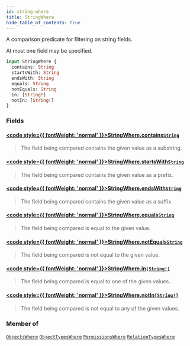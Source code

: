 ```yaml
---
id: string-where
title: StringWhere
hide_table_of_contents: true
---
```








A comparison predicate for filtering on string fields.

At most one field may be specified.

```graphql
input StringWhere {
  contains: String
  startsWith: String
  endsWith: String
  equals: String
  notEquals: String
  in: [String!]
  notIn: [String!]
}
```


### Fields

#### [<code style={{ fontWeight: 'normal' }}>StringWhere.<b>contains</b></code>](#)<Bullet />[`String`](/docs/v1/directory-api-reference/schema/common/scalars/string) <Badge class="secondary" text="scalar"/> <Badge class="secondary" text="common"/>
> The field being compared contains the given value as a substring.
> 

#### [<code style={{ fontWeight: 'normal' }}>StringWhere.<b>startsWith</b></code>](#)<Bullet />[`String`](/docs/v1/directory-api-reference/schema/common/scalars/string) <Badge class="secondary" text="scalar"/> <Badge class="secondary" text="common"/>
> The field being compared contains the given value as a prefix.
> 

#### [<code style={{ fontWeight: 'normal' }}>StringWhere.<b>endsWith</b></code>](#)<Bullet />[`String`](/docs/v1/directory-api-reference/schema/common/scalars/string) <Badge class="secondary" text="scalar"/> <Badge class="secondary" text="common"/>
> The field being compared contains the given value as a suffix.
> 

#### [<code style={{ fontWeight: 'normal' }}>StringWhere.<b>equals</b></code>](#)<Bullet />[`String`](/docs/v1/directory-api-reference/schema/common/scalars/string) <Badge class="secondary" text="scalar"/> <Badge class="secondary" text="common"/>
> The field being compared is equal to the given value.
> 

#### [<code style={{ fontWeight: 'normal' }}>StringWhere.<b>notEquals</b></code>](#)<Bullet />[`String`](/docs/v1/directory-api-reference/schema/common/scalars/string) <Badge class="secondary" text="scalar"/> <Badge class="secondary" text="common"/>
> The field being compared is not equal to the given value.
> 

#### [<code style={{ fontWeight: 'normal' }}>StringWhere.<b>in</b></code>](#)<Bullet />[`[String!]`](/docs/v1/directory-api-reference/schema/common/scalars/string) <Badge class="secondary" text="list"/> <Badge class="secondary" text="scalar"/> <Badge class="secondary" text="common"/>
> The field being compared is equal to one of the given values..
> 

#### [<code style={{ fontWeight: 'normal' }}>StringWhere.<b>notIn</b></code>](#)<Bullet />[`[String!]`](/docs/v1/directory-api-reference/schema/common/scalars/string) <Badge class="secondary" text="list"/> <Badge class="secondary" text="scalar"/> <Badge class="secondary" text="common"/>
> The field being compared is not equal to any of the given values.
> 



### Member of

[`ObjectsWhere`](/docs/v1/directory-api-reference/schema/objects/inputs/objects-where)  <Badge class="secondary" text="input"/><Bullet />[`ObjectTypesWhere`](/docs/v1/directory-api-reference/schema/object-types/inputs/object-types-where)  <Badge class="secondary" text="input"/><Bullet />[`PermissionsWhere`](/docs/v1/directory-api-reference/schema/permissions/inputs/permissions-where)  <Badge class="secondary" text="input"/><Bullet />[`RelationTypesWhere`](/docs/v1/directory-api-reference/schema/relation-types/inputs/relation-types-where)  <Badge class="secondary" text="input"/>



